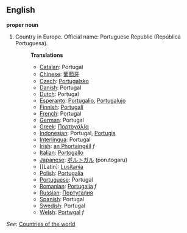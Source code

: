 ==English==

'''proper noun'''

# Country in Europe. Official name: Portuguese Republic (República Portuguesa).
#:'''Translations'''
#:*[[Catalan]]: Portugal
#:*[[Chinese]]: [[葡萄牙]]
#:*[[Czech]]: [[Portugalsko]]
#:*[[Danish]]: Portugal
#:*[[Dutch]]: Portugal
#:*[[Esperanto]]: [[Portugalio]], [[Portugalujo]]
#:*[[Finnish]]: [[Portugali]]
#:*[[French]]: Portugal
#:*[[German]]: Portugal
#:*[[Greek]]: [[Πορτογαλία]]
#:*[[Indonesian]]: Portugal, [[Portugis]]
#:*[[Interlingua]]: Portugal
#:*[[Irish]]: [[an Phortaingéil]] ''f''
#:*[[Italian]]: [[Portogallo]]
#:*[[Japanese]]: [[ポルトガル]] (porutogaru)
#:*[[Latin]: [[Lusitania]]
#:*[[Polish]]: [[Portugalia]]
#:*[[Portuguese]]: Portugal
#:*[[Romanian]]: [[Portugalia]] ''f''
#:*[[Russian]]: [[Португалия]]
#:*[[Spanish]]: Portugal
#:*[[Swedish]]: Portugal
#:*[[Welsh]]: [[Portwgal]] ''f''

''See'': [[Countries of the world]]